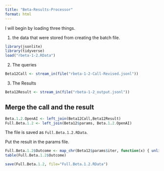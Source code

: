 ```yaml
---
title: "Beta-Results-Processor"
format: html
---
```


I will begin by loading three things.  

1. the data that were stored from creating the batch file.

```r
library(jsonlite)
library(tidyverse)
load("rbeta-1-2.RData")
```

2. The queries

```r
Beta12Call <- stream_in(file("rbeta-1-2-Call-Revised.jsonl"))
```

3. The Results

```r
Beta12Result <- stream_in(file("rbeta-1-2_output.jsonl"))
```

## Merge the call and the result

```r
Beta.1.2.OpenAI <- left_join(Beta12Call,Beta12Result)
Full.Beta.1.2 <- left_join(Beta12$params, Beta.1.2.OpenAI)
```

The file is saved as `Full.Beta.1.2.RData`.

Put the result in the params file.

```r
Full.Beta.1.2$Outcome <- map_chr(Beta12$params$iter, function(x) { unlist(Beta12Result$response$body$choices[[x]][[2]][2]) })
table(Full.Beta.1.2$Outcome)
```

```r
save(Full.Beta.1.2, file="Full.Beta.1.2.RData")
```

